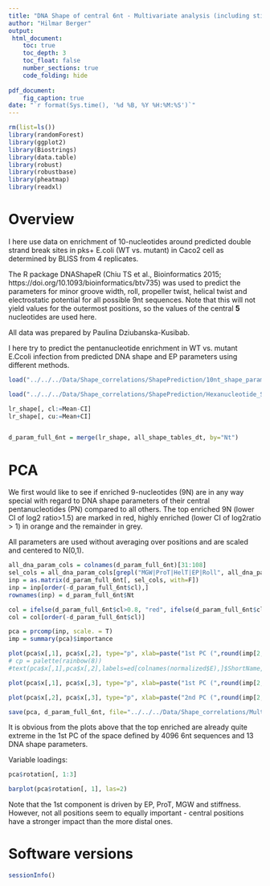 ```yaml
---
title: "DNA Shape of central 6nt - Multivariate analysis (including stiffness data)"
author: "Hilmar Berger"
output:
 html_document:
    toc: true
    toc_depth: 3
    toc_float: false
    number_sections: true
    code_folding: hide
    
pdf_document:
    fig_caption: true
date: "`r format(Sys.time(), '%d %B, %Y %H:%M:%S')`"
---
```


```r
rm(list=ls())
library(randomForest)
library(ggplot2)
library(Biostrings)
library(data.table)
library(robust)
library(robustbase)
library(pheatmap)
library(readxl)
```

# Overview

I here use data on enrichment of 10-nucleotides around predicted double strand break sites in pks+ E.coli (WT vs. mutant) in Caco2 cell as determined by BLISS from 4 replicates.

The R package DNAShapeR (Chiu TS et al., Bioinformatics 2015; https://doi.org/10.1093/bioinformatics/btv735) was used to predict the parameters for minor groove width, roll, propeller twist, helical twist and electrostatic potential for all possible 9nt sequences. Note that this will not yield values for the outermost positions, so the values of the central **5** nucleotides are used here.

All data was prepared by Paulina Dziubanska-Kusibab. 

I here try to predict the pentanucleotide enrichment in WT vs. mutant E.Ccoli infection from predicted DNA shape and EP parameters using different methods.

```r
load("../../../Data/Shape_correlations/ShapePrediction/10nt_shape_parameters_aggregated_one_table.Rdata")

load("../../../Data/Shape_correlations/ShapePrediction/Hexanucleotide_Shape_and_Enrichment.Rdata")

lr_shape[, cl:=Mean-CI]
lr_shape[, cu:=Mean+CI]


d_param_full_6nt = merge(lr_shape, all_shape_tables_dt, by="Nt")

```


# PCA

We first would like to see if enriched 9-nucleotides (9N) are in any way special with regard to DNA shape parameters of their central pentanucleotides (PN) compared to all others. The top enriched 9N (lower CI of log2 ratio>1.5) are marked in red, highly enriched (lower CI of log2ratio > 1) in orange and the remainder in grey.

All parameters are used without averaging over positions and are scaled and centered to N(0,1).

```r
all_dna_param_cols = colnames(d_param_full_6nt)[31:108]
sel_cols = all_dna_param_cols[grepl("MGW|ProT|HelT|EP|Roll", all_dna_param_cols)]
inp = as.matrix(d_param_full_6nt[, sel_cols, with=F])
inp = inp[order(-d_param_full_6nt$cl),]
rownames(inp) = d_param_full_6nt$Nt

col = ifelse(d_param_full_6nt$cl>0.8, "red", ifelse(d_param_full_6nt$cl>0.5, "orange", rgb(0.7, 0.7, 0.7, 0.2) ))
col = col[order(-d_param_full_6nt$cl)]

pca = prcomp(inp, scale. = T)
imp = summary(pca)$importance

plot(pca$x[,1], pca$x[,2], type="p", xlab=paste("1st PC (",round(imp[2,1],2)*100 ,"% var explained)",sep="" ), ylab=paste("2nd PC (",round(imp[2,2],2)*100 ,"% var explained)",sep="" ), main="PCA on normalized expression data", pch = 20, col = col)
# cp = palette(rainbow(8))
#text(pca$x[,1],pca$x[,2],labels=ed[colnames(normalized$E),]$ShortName, col=cp[as.numeric(as.factor(ed[colnames(normalized$E),]$Tissue.Status))])

plot(pca$x[,1], pca$x[,3], type="p", xlab=paste("1st PC (",round(imp[2,1],2)*100 ,"% var explained)",sep="" ), ylab=paste("3rd PC (",round(imp[2,3],2)*100 ,"% var explained)",sep="" ), main="PCA on normalized expression data", pch = 20, col = col)

plot(pca$x[,2], pca$x[,3], type="p", xlab=paste("2nd PC (",round(imp[2,2],2)*100 ,"% var explained)",sep="" ), ylab=paste("3rd PC (",round(imp[2,3],2)*100 ,"% var explained)",sep="" ), main="PCA on normalized expression data", pch = 20, col = col)

save(pca, d_param_full_6nt, file="../../../Data/Shape_correlations/Multivariate/6nt_data_with_stiffness_and_PCA.Rdata")
```

It is obvious from the plots above that the top enriched are already quite extreme in the 1st PC of the space defined by 4096 6nt sequences and 13 DNA shape parameters.

Variable loadings:

```r
pca$rotation[, 1:3]
```

```r
barplot(pca$rotation[, 1], las=2)
```


Note that the 1st component is driven by EP, ProT, MGW and stiffness. However, not all positions seem to equally important - central positions have a stronger impact than the more distal ones.

# Software versions

```r
sessionInfo()
```

